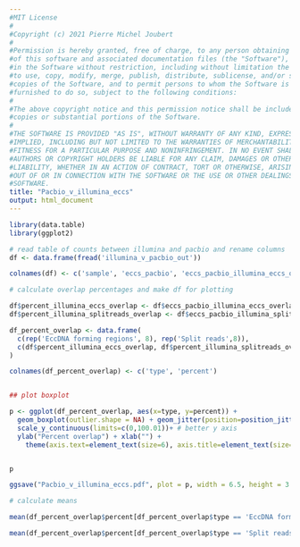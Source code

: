 ```yaml
---
#MIT License
#
#Copyright (c) 2021 Pierre Michel Joubert
#
#Permission is hereby granted, free of charge, to any person obtaining a copy
#of this software and associated documentation files (the "Software"), to deal
#in the Software without restriction, including without limitation the rights
#to use, copy, modify, merge, publish, distribute, sublicense, and/or sell
#copies of the Software, and to permit persons to whom the Software is
#furnished to do so, subject to the following conditions:
#
#The above copyright notice and this permission notice shall be included in all
#copies or substantial portions of the Software.
#
#THE SOFTWARE IS PROVIDED "AS IS", WITHOUT WARRANTY OF ANY KIND, EXPRESS OR
#IMPLIED, INCLUDING BUT NOT LIMITED TO THE WARRANTIES OF MERCHANTABILITY,
#FITNESS FOR A PARTICULAR PURPOSE AND NONINFRINGEMENT. IN NO EVENT SHALL THE
#AUTHORS OR COPYRIGHT HOLDERS BE LIABLE FOR ANY CLAIM, DAMAGES OR OTHER
#LIABILITY, WHETHER IN AN ACTION OF CONTRACT, TORT OR OTHERWISE, ARISING FROM,
#OUT OF OR IN CONNECTION WITH THE SOFTWARE OR THE USE OR OTHER DEALINGS IN THE
#SOFTWARE.
title: "Pacbio_v_illumina_eccs"
output: html_document
---
```


```r
library(data.table)
library(ggplot2)

# read table of counts between illumina and pacbio and rename columns
df <- data.frame(fread('illumina_v_pacbio_out'))

colnames(df) <- c('sample', 'eccs_pacbio', 'eccs_pacbio_illumina_eccs_overlap', 'eccs_pacbio_illumina_splitreads_overlap')

```

```r

# calculate overlap percentages and make df for plotting

df$percent_illumina_eccs_overlap <- df$eccs_pacbio_illumina_eccs_overlap/df$eccs_pacbio*100
df$percent_illumina_splitreads_overlap <- df$eccs_pacbio_illumina_splitreads_overlap/df$eccs_pacbio*100

df_percent_overlap <- data.frame(
  c(rep('EccDNA forming regions', 8), rep('Split reads',8)),
  c(df$percent_illumina_eccs_overlap, df$percent_illumina_splitreads_overlap)
)

colnames(df_percent_overlap) <- c('type', 'percent')



```


```r

## plot boxplot

p <- ggplot(df_percent_overlap, aes(x=type, y=percent)) + 
  geom_boxplot(outlier.shape = NA) + geom_jitter(position=position_jitter(0.2))+
  scale_y_continuous(limits=c(0,100.01))+ # better y axis
  ylab("Percent overlap") + xlab("") + 
    theme(axis.text=element_text(size=6), axis.title=element_text(size=8), legend.title=element_blank(), legend.position = 'bottom')


p

ggsave("Pacbio_v_illumina_eccs.pdf", plot = p, width = 6.5, height = 3.5)

```
```r

# calculate means

mean(df_percent_overlap$percent[df_percent_overlap$type == 'EccDNA forming regions'])

mean(df_percent_overlap$percent[df_percent_overlap$type == 'Split reads'])

```

